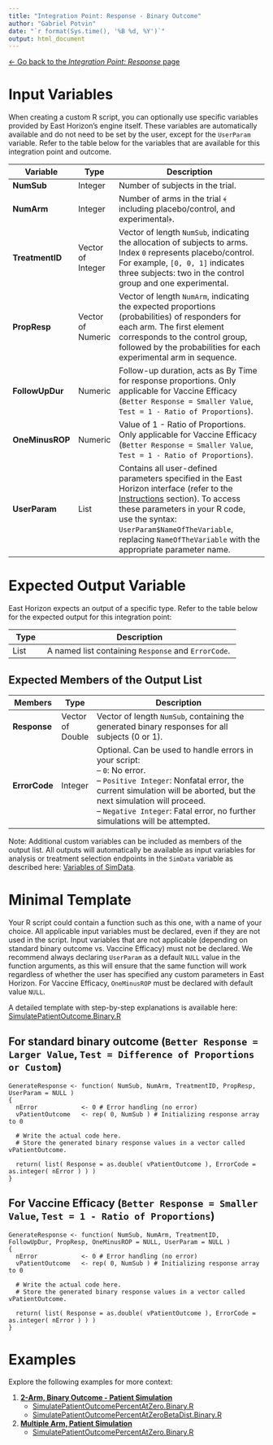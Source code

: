 ```yaml
---
title: "Integration Point: Response - Binary Outcome"
author: "Gabriel Potvin"
date: "`r format(Sys.time(), '%B %d, %Y')`"
output: html_document
---
```


[$\leftarrow$ Go back to the *Integration Point: Response* page](IntegrationPointResponse.html)

# Input Variables

When creating a custom R script, you can optionally use specific variables provided by East Horizon's engine itself. These variables are automatically available and do not need to be set by the user, except for the `UserParam` variable. Refer to the table below for the variables that are available for this integration point and outcome.

| **Variable**   | **Type** | **Description**                                                                 |
|----------------|--------------|---------------------------------------------------------------------------------|
|**NumSub**|Integer|Number of subjects in the trial.|
|**NumArm**|Integer|Number of arms in the trial ﴾including placebo/control, and experimental﴿.|
|**TreatmentID**|Vector of Integer|Vector of length `NumSub`, indicating the allocation of subjects to arms. Index `0` represents placebo/control. For example, `[0, 0, 1]` indicates three subjects: two in the control group and one experimental. |
|**PropResp**|Vector of Numeric|Vector of length `NumArm`, indicating the expected proportions (probabilities) of responders for each arm. The first element corresponds to the control group, followed by the probabilities for each experimental arm in sequence.|
|**FollowUpDur**|Numeric|Follow-up duration, acts as By Time for response proportions. Only applicable for Vaccine Efficacy (`Better Response = Smaller Value`, `Test = 1 - Ratio of Proportions`).|
|**OneMinusROP**|Numeric|Value of 1 - Ratio of Proportions. Only applicable for Vaccine Efficacy (`Better Response = Smaller Value`, `Test = 1 - Ratio of Proportions`).|
| **UserParam**  | List     | Contains all user-defined parameters specified in the East Horizon interface (refer to the [Instructions](IntegrationPointResponse.html#instructions) section). To access these parameters in your R code, use the syntax: `UserParam$NameOfTheVariable`, replacing `NameOfTheVariable` with the appropriate parameter name. |

# Expected Output Variable

East Horizon expects an output of a specific type. Refer to the table below for the expected output for this integration point:

| **Type**  | **Description**                                                                                  |
|------------------|--------------------------------------------------------------------------------------------------|
| List  | A named list containing `Response` and `ErrorCode`.                    |

## Expected Members of the Output List

| **Members**     | **Type**  | **Description**                                                                                  |
|----------------|--------------|---------------------------------------------------------------------------------|
| **Response**   | Vector of Double  | Vector of length `NumSub`, containing the generated binary responses for all subjects (0 or 1).|
| **ErrorCode**   | Integer  | Optional. Can be used to handle errors in your script:<br>– `0`: No error.<br> – `Positive Integer`: Nonfatal error, the current simulation will be aborted, but the next simulation will proceed.<br>– `Negative Integer`: Fatal error, no further simulations will be attempted.                  |

Note: Additional custom variables can be included as members of the output list. All outputs will automatically be available as input variables for analysis or treatment selection endpoints in the `SimData` variable as described here: [Variables of SimData](VariablesOfSimData.html).

# Minimal Template

Your R script could contain a function such as this one, with a name of your choice. All applicable input variables must be declared, even if they are not used in the script. Input variables that are not applicable (depending on standard binary outcome vs. Vaccine Efficacy) must not be declared. We recommend always declaring `UserParam` as a default `NULL` value in the function arguments, as this will ensure that the same function will work regardless of whether the user has specified any custom parameters in East Horizon. For Vaccine Efficacy, `OneMinusROP` must be declared with default value `NULL`.

A detailed template with step-by-step explanations is available here: [SimulatePatientOutcome.Binary.R](https://github.com/Cytel-Inc/CyneRgy/blob/main/inst/Templates/SimulatePatientOutcome.Binary.R) 

## For standard binary outcome (`Better Response = Larger Value`, `Test = Difference of Proportions or Custom`)

```
GenerateResponse <- function( NumSub, NumArm, TreatmentID, PropResp, UserParam = NULL )
{
  nError        	<- 0 # Error handling (no error)
  vPatientOutcome 	<- rep( 0, NumSub ) # Initializing response array to 0	
  
  # Write the actual code here.
  # Store the generated binary response values in a vector called vPatientOutcome.

  return( list( Response = as.double( vPatientOutcome ), ErrorCode = as.integer( nError ) ) )
}
```

## For Vaccine Efficacy (`Better Response = Smaller Value`, `Test = 1 - Ratio of Proportions`)

```
GenerateResponse <- function( NumSub, NumArm, TreatmentID, FollowUpDur, PropResp, OneMinusROP = NULL, UserParam = NULL )
{
  nError        	<- 0 # Error handling (no error)
  vPatientOutcome 	<- rep( 0, NumSub ) # Initializing response array to 0	
  
  # Write the actual code here.
  # Store the generated binary response values in a vector called vPatientOutcome.

  return( list( Response = as.double( vPatientOutcome ), ErrorCode = as.integer( nError ) ) )
}
```

# Examples

Explore the following examples for more context:

1. [**2-Arm, Binary Outcome - Patient Simulation**](2ArmBinaryOutcomePatientSimulation.html)
    - [SimulatePatientOutcomePercentAtZero.Binary.R](https://github.com/Cytel-Inc/CyneRgy/blob/main/inst/Examples/2ArmBinaryOutcomePatientSimulation/R/SimulatePatientOutcomePercentAtZero.Binary.R)
    - [SimulatePatientOutcomePercentAtZeroBetaDist.Binary.R](https://github.com/Cytel-Inc/CyneRgy/blob/main/inst/Examples/2ArmBinaryOutcomePatientSimulation/R/SimulatePatientOutcomePercentAtZeroBetaDist.Binary.R)
2. [**Multiple Arm, Patient Simulation**](MultiArmOutcomePatientSimulation.html)
    - [SimulatePatientOutcomePercentAtZero.Binary.R](https://github.com/Cytel-Inc/CyneRgy/blob/main/inst/Examples/MultiArmOutcomePatientSimulation/Binary/R/SimulatePatientOutcomePercentAtZero.Binary.R)
